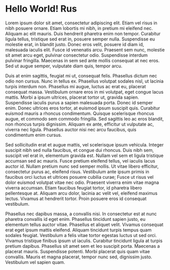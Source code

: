 # Hello World! Rus

Lorem ipsum dolor sit amet, consectetur adipiscing elit. Etiam vel risus in nibh posuere ornare. Etiam lobortis mi nibh, in pretium mi eleifend nec. Aliquam ac elit mauris. Duis hendrerit pharetra enim non tempor. Curabitur ligula tellus, tristique sed erat in, posuere semper nulla. Suspendisse eu molestie erat, in blandit justo. Donec eros velit, posuere id diam id, malesuada iaculis elit. Fusce id venenatis arcu. Praesent sem nunc, molestie sit amet arcu eget, pulvinar consectetur odio. Suspendisse interdum pulvinar fringilla. Maecenas in sem sed ante mollis consequat at nec eros. Sed ut augue semper, vulputate diam quis, tempor arcu.

Duis at enim sagittis, feugiat mi ut, consequat felis. Phasellus dictum nec odio non cursus. Nunc in tellus ex. Phasellus volutpat sodales nisl, ut lacinia turpis interdum non. Phasellus mi augue, luctus ac erat eu, placerat consequat massa. Vestibulum ornare eros in mi volutpat, eget congue lacus mattis. Morbi a ipsum ultrices, placerat tortor ut, gravida sapien. Suspendisse iaculis purus a sapien malesuada porta. Donec id semper enim. Donec ultrices eros tortor, at euismod ipsum suscipit quis. Curabitur euismod mauris a rhoncus condimentum. Quisque scelerisque rhoncus augue, et commodo sem commodo fringilla. Sed sagittis leo ac eros blandit, non rhoncus turpis dignissim. Aliquam ex ante, efficitur ut vulputate ac, viverra nec ligula. Phasellus auctor nisi nec arcu faucibus, quis condimentum enim cursus.

Sed sollicitudin erat et augue mattis, vel scelerisque ipsum vehicula. Integer suscipit nibh sed nulla faucibus, et congue dui rhoncus. Duis nibh sem, suscipit vel erat in, elementum gravida est. Nullam vel sem et ligula tristique accumsan sed ac mauris. Fusce pretium eleifend tellus, vel iaculis lacus auctor id. Nullam pretium nunc sed semper mollis. Ut vitae libero efficitur, consectetur purus ac, eleifend risus. Vestibulum ante ipsum primis in faucibus orci luctus et ultrices posuere cubilia curae; Fusce ut risus vel dolor euismod volutpat vitae nec odio. Praesent viverra enim vitae magna viverra accumsan. Etiam faucibus feugiat tortor, id pharetra libero pellentesque at. Aliquam arcu dolor, lacinia ac velit vel, eleifend maximus lectus. Vivamus at hendrerit tortor. Proin posuere eros id consequat vestibulum.

Phasellus nec dapibus massa, a convallis nisi. In consectetur est at nunc pharetra convallis id eget enim. Phasellus tincidunt sapien justo, eu elementum tellus auctor vitae. Phasellus et aliquet velit. Vivamus consequat erat eget ipsum mattis eleifend. Aliquam tincidunt turpis tempus quam sodales feugiat. Vestibulum a felis vitae tortor egestas luctus ut sed orci. Vivamus tristique finibus ipsum ut iaculis. Curabitur tincidunt ligula at turpis pretium dapibus. Phasellus sit amet sem et leo suscipit porta. Maecenas a placerat mauris. Suspendisse potenti. Morbi placerat quis quam vitae convallis. Mauris et magna placerat, tempor nunc sed, dignissim justo. Vestibulum vel sapien quam.
